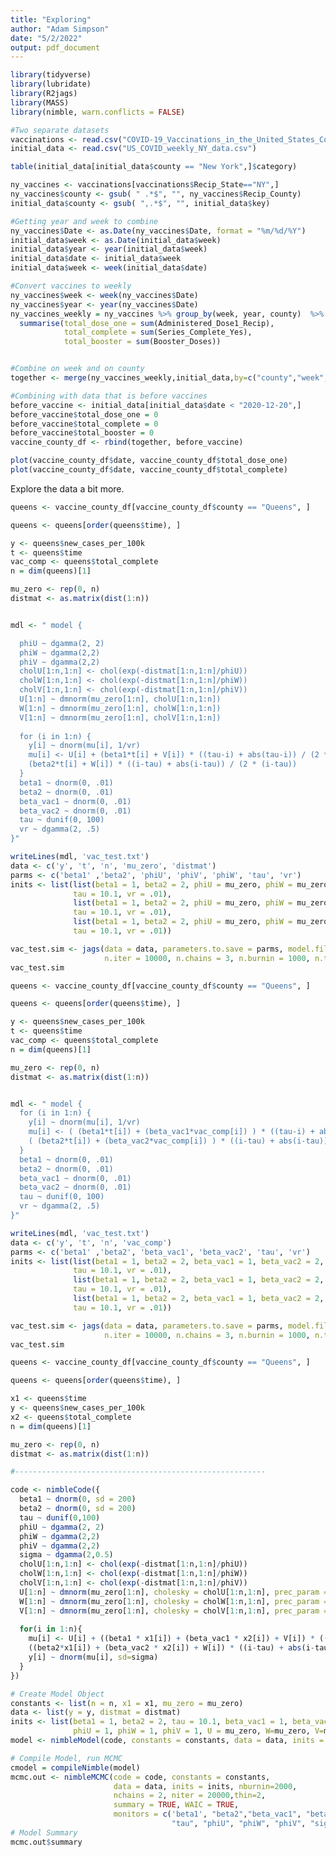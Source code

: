 ```yaml
---
title: "Exploring"
author: "Adam Simpson"
date: "5/2/2022"
output: pdf_document
---
```


```r
library(tidyverse)
library(lubridate)
library(R2jags)
library(MASS)
library(nimble, warn.conflicts = FALSE)
```


```r
#Two separate datasets
vaccinations <- read.csv("COVID-19_Vaccinations_in_the_United_States_County.csv")
initial_data <- read.csv("US_COVID_weekly_NY_data.csv")

table(initial_data[initial_data$county == "New York",]$category)

ny_vaccines <- vaccinations[vaccinations$Recip_State=="NY",]
ny_vaccines$county <- gsub( " .*$", "", ny_vaccines$Recip_County)
initial_data$county <- gsub( ",.*$", "", initial_data$key)

#Getting year and week to combine
ny_vaccines$Date <- as.Date(ny_vaccines$Date, format = "%m/%d/%Y")
initial_data$week <- as.Date(initial_data$week)
initial_data$year <- year(initial_data$week)
initial_data$date <- initial_data$week
initial_data$week <- week(initial_data$date)

#Convert vaccines to weekly
ny_vaccines$week <- week(ny_vaccines$Date)
ny_vaccines$year <- year(ny_vaccines$Date)
ny_vaccines_weekly = ny_vaccines %>% group_by(week, year, county)  %>%
  summarise(total_dose_one = sum(Administered_Dose1_Recip),
            total_complete = sum(Series_Complete_Yes),
            total_booster = sum(Booster_Doses))


#Combine on week and on county
together <- merge(ny_vaccines_weekly,initial_data,by=c("county","week", "year"))

#Combining with data that is before vaccines
before_vaccine <- initial_data[initial_data$date < "2020-12-20",]
before_vaccine$total_dose_one = 0
before_vaccine$total_complete = 0
before_vaccine$total_booster = 0
vaccine_county_df <- rbind(together, before_vaccine)

plot(vaccine_county_df$date, vaccine_county_df$total_dose_one)
plot(vaccine_county_df$date, vaccine_county_df$total_complete)
```


Explore the data a bit more.

```r
queens <- vaccine_county_df[vaccine_county_df$county == "Queens", ]

queens <- queens[order(queens$time), ]

y <- queens$new_cases_per_100k
t <- queens$time
vac_comp <- queens$total_complete
n = dim(queens)[1]

mu_zero <- rep(0, n)
distmat <- as.matrix(dist(1:n))


mdl <- " model {

  phiU ~ dgamma(2, 2)
  phiW ~ dgamma(2,2)
  phiV ~ dgamma(2,2)
  cholU[1:n,1:n] <- chol(exp(-distmat[1:n,1:n]/phiU))
  cholW[1:n,1:n] <- chol(exp(-distmat[1:n,1:n]/phiW))
  cholV[1:n,1:n] <- chol(exp(-distmat[1:n,1:n]/phiV))
  U[1:n] ~ dmnorm(mu_zero[1:n], cholU[1:n,1:n])
  W[1:n] ~ dmnorm(mu_zero[1:n], cholW[1:n,1:n])
  V[1:n] ~ dmnorm(mu_zero[1:n], cholV[1:n,1:n])
  
  for (i in 1:n) {
    y[i] ~ dnorm(mu[i], 1/vr)
    mu[i] <- U[i] + (beta1*t[i] + V[i]) * ((tau-i) + abs(tau-i)) / (2 * (tau-i)) + 
    (beta2*t[i] + W[i]) * ((i-tau) + abs(i-tau)) / (2 * (i-tau))
  }
  beta1 ~ dnorm(0, .01)
  beta2 ~ dnorm(0, .01)
  beta_vac1 ~ dnorm(0, .01)
  beta_vac2 ~ dnorm(0, .01)
  tau ~ dunif(0, 100)
  vr ~ dgamma(2, .5)
}"

writeLines(mdl, 'vac_test.txt')
data <- c('y', 't', 'n', 'mu_zero', 'distmat')
parms <- c('beta1' ,'beta2', 'phiU', 'phiV', 'phiW', 'tau', 'vr')
inits <- list(list(beta1 = 1, beta2 = 2, phiU = mu_zero, phiW = mu_zero, phiV = mu_zero, 
              tau = 10.1, vr = .01),
              list(beta1 = 1, beta2 = 2, phiU = mu_zero, phiW = mu_zero, phiV = mu_zero,
              tau = 10.1, vr = .01),
              list(beta1 = 1, beta2 = 2, phiU = mu_zero, phiW = mu_zero, phiV = mu_zero,
              tau = 10.1, vr = .01))

vac_test.sim <- jags(data = data, parameters.to.save = parms, model.file = 'vac_test.txt',
                     n.iter = 10000, n.chains = 3, n.burnin = 1000, n.thin= 2, inits = inits)
vac_test.sim
```


```r
queens <- vaccine_county_df[vaccine_county_df$county == "Queens", ]

queens <- queens[order(queens$time), ]

y <- queens$new_cases_per_100k
t <- queens$time
vac_comp <- queens$total_complete
n = dim(queens)[1]

mu_zero <- rep(0, n)
distmat <- as.matrix(dist(1:n))


mdl <- " model {
  for (i in 1:n) {
    y[i] ~ dnorm(mu[i], 1/vr)
    mu[i] <- ( (beta1*t[i]) + (beta_vac1*vac_comp[i]) ) * ((tau-i) + abs(tau-i)) / (2 * (tau-i)) + 
    ( (beta2*t[i]) + (beta_vac2*vac_comp[i]) ) * ((i-tau) + abs(i-tau)) / (2 * (i-tau))
  }
  beta1 ~ dnorm(0, .01)
  beta2 ~ dnorm(0, .01)
  beta_vac1 ~ dnorm(0, .01)
  beta_vac2 ~ dnorm(0, .01)
  tau ~ dunif(0, 100)
  vr ~ dgamma(2, .5)
}"

writeLines(mdl, 'vac_test.txt')
data <- c('y', 't', 'n', 'vac_comp')
parms <- c('beta1' ,'beta2', 'beta_vac1', 'beta_vac2', 'tau', 'vr')
inits <- list(list(beta1 = 1, beta2 = 2, beta_vac1 = 1, beta_vac2 = 2, 
              tau = 10.1, vr = .01),
              list(beta1 = 1, beta2 = 2, beta_vac1 = 1, beta_vac2 = 2, 
              tau = 10.1, vr = .01),
              list(beta1 = 1, beta2 = 2, beta_vac1 = 1, beta_vac2 = 2, 
              tau = 10.1, vr = .01))

vac_test.sim <- jags(data = data, parameters.to.save = parms, model.file = 'vac_test.txt',
                     n.iter = 10000, n.chains = 3, n.burnin = 1000, n.thin= 2, inits = inits)
vac_test.sim

```


```r
queens <- vaccine_county_df[vaccine_county_df$county == "Queens", ]

queens <- queens[order(queens$time), ]

x1 <- queens$time
y <- queens$new_cases_per_100k
x2 <- queens$total_complete
n = dim(queens)[1]

mu_zero <- rep(0, n)
distmat <- as.matrix(dist(1:n))

#--------------------------------------------------------

code <- nimbleCode({
  beta1 ~ dnorm(0, sd = 200)
  beta2 ~ dnorm(0, sd = 200) 
  tau ~ dunif(0,100)
  phiU ~ dgamma(2, 2)
  phiW ~ dgamma(2,2)
  phiV ~ dgamma(2,2)
  sigma ~ dgamma(2,0.5)
  cholU[1:n,1:n] <- chol(exp(-distmat[1:n,1:n]/phiU))
  cholW[1:n,1:n] <- chol(exp(-distmat[1:n,1:n]/phiW))
  cholV[1:n,1:n] <- chol(exp(-distmat[1:n,1:n]/phiV))
  U[1:n] ~ dmnorm(mu_zero[1:n], cholesky = cholU[1:n,1:n], prec_param = 0)
  W[1:n] ~ dmnorm(mu_zero[1:n], cholesky = cholW[1:n,1:n], prec_param = 0)
  V[1:n] ~ dmnorm(mu_zero[1:n], cholesky = cholV[1:n,1:n], prec_param = 0)
  
  for(i in 1:n){
  	mu[i] <- U[i] + ((beta1 * x1[i]) + (beta_vac1 * x2[i]) + V[i]) * ((tau-i) + abs(tau-i)) / (2 * (tau-i)) + 
    ((beta2*x1[i]) + (beta_vac2 * x2[i]) + W[i]) * ((i-tau) + abs(i-tau)) / (2 * (i-tau))
  	y[i] ~ dnorm(mu[i], sd=sigma)
  } 
})

# Create Model Object
constants <- list(n = n, x1 = x1, mu_zero = mu_zero)
data <- list(y = y, distmat = distmat)
inits <- list(beta1 = 1, beta2 = 2, tau = 10.1, beta_vac1 = 1, beta_vac2 = 2,
              phiU = 1, phiW = 1, phiV = 1, U = mu_zero, W=mu_zero, V=mu_zero, sigma=0.1)
model <- nimbleModel(code, constants = constants, data = data, inits = inits)

# Compile Model, run MCMC
cmodel = compileNimble(model)
mcmc.out <- nimbleMCMC(code = code, constants = constants,
                       data = data, inits = inits, nburnin=2000,
                       nchains = 2, niter = 20000,thin=2,
                       summary = TRUE, WAIC = TRUE,
                       monitors = c('beta1', "beta2","beta_vac1", "beta_vac2", 
                                    "tau", "phiU", "phiW", "phiV", "sigma"))
# Model Summary
mcmc.out$summary
```


